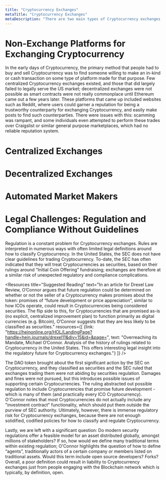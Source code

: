 ```yaml
---
title: "Cryptocurrency Exchanges"
metaTitle: "Cryptocurrency Exchanges"
metaDescription: "There are two main types of Cryptocurrency exchanges: decentralized, and centralized. There are a few alternatives, however, including automated market makers, and crypto exchange platforms."
---
```

# Non-Exchange Platforms for Exchanging Cryptocurrency
In the early days of Cryptocurrency, the primary method that people had to buy and sell Cryptocurrency was to find someone willing to make an in-kind or cash transaction on some type of platform made for that purpose. Few centralized Cryptocurrency exchanges existed, and those that did largely failed to legally serve the US market; decentralized exchanges were not possible as smart contracts were not really commonplace until Ethereum came out a few years later. These platforms that came up included websites such as Reddit, where users could garner a reputation for being a trustworthy counterparty for exchanging Cryptocurrency, and easily make posts to find such counterparties. There were issues with this: scamming was rampant, and some individuals even attempted to perform these trades over Craigslist or similar general purpose marketplaces, which had no reliable reputation system.

# Centralized Exchanges


# Decentralized Exchanges


# Automated Market Makers


# Legal Challenges: Regulation and Compliance Without Guidelines
Regulation is a constant problem for Cryptocurrency exchanges. Rules are interpreted in numerous ways with often limited legal definitions around how to classify Cryptocurrency. In the United States, the SEC does not have clear guidelines for trading Cryptocurrency. To-date, the SEC has often indicated that they will treat Cryptocurrencies as securities, based on their rulings around “Initial Coin Offering” fundraising; exchanges are therefore at a similar risk of unexpected regulatory and compliance complications.

<Resources title="Suggested Reading" text="In an article for Drexel Law Review, O’Connor argues that future regulation could be determined on whether or not the seller of a Cryptocurrency makes promises about the token: promises of “future development or price appreciation”, similar to how ICOs operate, could result in Cryptocurrencies being considered securities. The flip side to this, for Cryptocurrencies that are promised as-is (no explicit, centralized improvement plan) to function primarily as digital currencies (e.g. Bitcoin), O’Connor suggests that they are less likely to be classified as securities." resources={[ {link: "https://heinonline.org/HOL/LandingPage?handle=hein.journals/drexel11&div=15&id=&page=", text: "Overreaching its Mandate, Michael O’Connor. Analysis of the history of rulings related to Cryptocurrency in the United States. This offers interesting legal insight into the regulatory future for Cryptocurrency exchanges."} ]} />

The DAO token brought about the first significant action by the SEC on Cryptocurrency, and they classified as securities and the SEC ruled that exchanges trading them were not abiding by securities regulation. Damages and fines were not pursued, but this introduces possible issues of supporting certain Cryptocurrencies. The ruling abstracted out possible regulation to include Cryptocurrencies that promise future development - which is many of them (and practically every ICO Cryptocurrency). O'Connor notes that most Cryptocurrencies do not actually include any "investment contract" functionality, which should put them outside the purview of SEC authority. Ultimately, however, there is immense regulatory risk for Cryptocurrency exchanges, because there are not enough solidified, codified policies for how to classify and regulate Cryptocurrency.

Lastly, we are left with a significant question: Do modern security regulations offer a feasible model for an asset distributed globally, amongst millions of stakeholders? If so, how would we define many traditional terms within existing regulation; O'Connor highlights the question of how to define “agents”, traditionally actors of a certain company or members listed on traditional assets. Would this term include open source developers? Forks? Overall, a poor definition could result in liability to Cryptocurrency exchanges just from people engaging with the Blockchain network which is typically, by definition, open.
